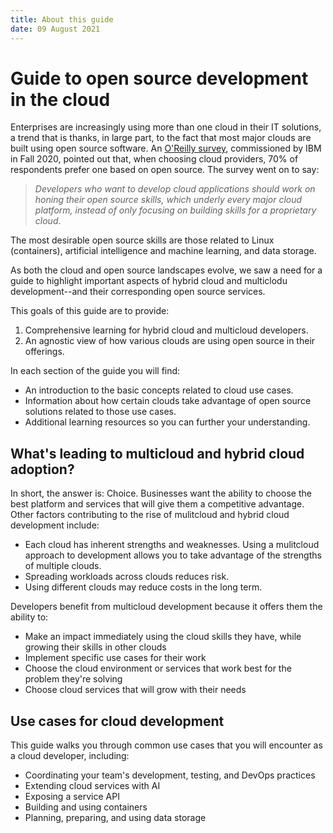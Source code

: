 ```yaml
---
title: About this guide
date: 09 August 2021
---
```


# Guide to open source development in the cloud

Enterprises are increasingly using more than one cloud in their IT solutions, a trend that is thanks, in large part, to the fact that most major clouds are built using open source software. An [O'Reilly survey](https://developer.ibm.com/blogs/oreilly-open-source-skill-survey-blog/), commissioned by IBM in Fall 2020, pointed out that, when choosing cloud providers, 70% of respondents prefer one based on open source. The survey went on to say:

 > _Developers who want to develop cloud applications should work on honing their open source skills, which underly every major cloud platform, instead of only focusing on building skills for a proprietary cloud_.

The most desirable open source skills are those related to Linux (containers), artificial intelligence and machine learning, and data storage.

As both the cloud and open source landscapes evolve, we saw a need for a guide to highlight important aspects of hybrid cloud and multiclodu development--and their corresponding open source services.

This goals of this guide are to provide:

1. Comprehensive learning for hybrid cloud and multicloud developers.
2. An agnostic view of how various clouds are using open source in their offerings.

In each section of the guide you will find:

- An introduction to the basic concepts related to cloud use cases.
- Information about how certain clouds take advantage of open source solutions related to those use cases.
- Additional learning resources so you can further your understanding.

## What's leading to multicloud and hybrid cloud adoption?

In short, the answer is: Choice. Businesses want the ability to choose the best platform and services that will give them a competitive advantage. Other factors contributing to the rise of mulitcloud and hybrid cloud development include:

* Each cloud has inherent strengths and weaknesses. Using a mulitcloud approach to development allows you to take advantage of the strengths of multiple clouds.
* Spreading workloads across clouds reduces risk.
* Using different clouds may reduce costs in the long term.

Developers benefit from multicloud development because it offers them the ability to:

* Make an impact immediately using the cloud skills they have, while growing their skills in other clouds
* Implement specific use cases for their work
* Choose the cloud environment or services that work best for the problem they're solving
* Choose cloud services that will grow with their needs

## Use cases for cloud development

This guide walks you through common use cases that you will encounter as a cloud developer, including:

- Coordinating your team's development, testing, and DevOps practices
- Extending cloud services with AI
- Exposing a service API
- Building and using containers
- Planning, preparing, and using data storage
